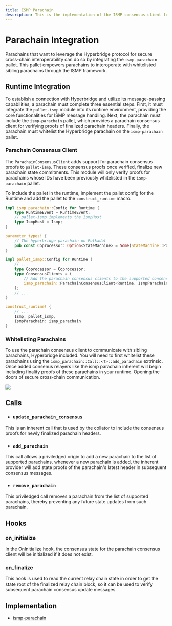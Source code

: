 ```yaml
---
title: ISMP Parachain
description: This is the implementation of the ISMP consensus client for parachains.
---
```


# Parachain Integration

Parachains that want to leverage the Hyperbridge protocol for secure cross-chain interoperability can do so by integrating the `ismp-parachain` pallet. This pallet empowers parachains to interoperate with whitelisted sibling parachains through the ISMP framework. 

## Runtime Integration

To establish a connection with Hyperbridge and utilize its message-passing capabilities, a parachain must complete three essential steps. First, it must integrate the `pallet-ismp` module into its runtime environment, providing the core functionalities for ISMP message handling. Next, the parachain must include the `ismp-parachain` pallet, which provides a parachain consensus client for verifying proofs of finalized parachain headers. Finally, the parachain must whitelist the Hyperbridge parachain on the `ismp-parachain` pallet.

### Parachain Consensus Client

The `ParachainConsensusClient` adds support for parachain consensus proofs to `pallet-ismp`. These consensus proofs once verified, finalize new parachain state commitments. This module will only verify proofs for parachains whose IDs have been previously whitelisted in the `ismp-parachain` pallet.

To include the pallet in the runtime, implement the pallet config for the Runtime and add the pallet to the `construct_runtime` macro.

```rust showLineNumbers
impl ismp_parachain::Config for Runtime {
    type RuntimeEvent = RuntimeEvent;
    // pallet-ismp implements the IsmpHost
    type IsmpHost = Ismp;
}

parameter_types! {
    // The hyperbridge parachain on Polkadot
    pub const Coprocessor: Option<StateMachine> = Some(StateMachine::Polkadot(3367));
}

impl pallet_ismp::Config for Runtime {
    // ...
    type Coprocessor = Coprocessor;
    type ConsensusClients = (
        // Add the parachain consensus clients to the supported consensus clients when configuring pallet-ismp
        ismp_parachain::ParachainConsensusClient<Runtime, IsmpParachain>,
    );
    // ...
}

construct_runtime! {
    // ...
    Ismp: pallet_ismp,
    IsmpParachain: ismp_parachain
}
```

### Whitelisting Parachains

To use the parachain consensus client to communicate with sibling parachains, Hyperbridge included. You will need to first whitelist these parachains using the `ismp_parachain::Call::<T>::add_parachain` extrinsic. Once added consenus relayers like the ismp parachain inherent will begin including finality proofs of these parachains in your runtime. Opening the doors of secure cross-chain communication.

<img src="/add_parachain.png" />


## Calls

* ### `update_parachain_consensus`
This is an inherent call that is used by the collator to include the consensus proofs for newly finalized parachain headers.

* ### `add_parachain`

This call allows a priviledged origin to add a new parachain to the list of supported parachains. whenever a new parachain is added, the inherent provider will add state proofs of the parachain's latest header in subsequent consensus messages.

* ### `remove_parachain`
This priviledged call removes a parachain from the list of supported parachains, thereby preventing any future state updates from such parachain.

## Hooks

### on_initialize

In the OnInitialize hook, the consensus state for the parachain consensus client will be initialized if it does not exist.

### on_finalize

This hook is used to read the current relay chain state in order to get the state root of the finalized relay chain block, so it can be used to verify subsequent parachain consensus update messages.


## Implementation

 - [ismp-parachain](https://github.com/polytope-labs/hyperbridge/blob/main/modules/ismp/clients/parachain/client/src/lib.rs)
